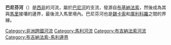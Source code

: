 '''巴尼芬河'''（{{lang-fr|'''Banifing'''}}）是[[西非|西非]]的河流，屬於[[巴尼河|巴尼河]]的支流，發源自[[布基納法索|布基納法索]]，然後成為其與[[馬里|馬里]]接壤的邊界，最後流入馬里境內。巴尼芬河也是[[錫卡索|錫卡索]]和[[庫利科羅|庫利科羅]]之間的界線。

{{DEFAULTSORT:Banifing}}
[[Category:非洲跨國河流|Category:非洲跨國河流]]
[[Category:馬利河流|Category:馬利河流]]
[[Category:布吉納法索河流|Category:布吉納法索河流]]
[[Category:布吉納法索-馬利邊界|Category:布吉納法索-馬利邊界]]

{{Mali-stub}}
{{BurkinaFaso-stub}}